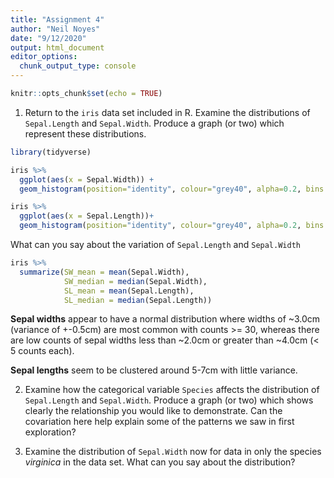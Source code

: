 ```yaml
---
title: "Assignment 4"
author: "Neil Noyes"
date: "9/12/2020"
output: html_document
editor_options: 
  chunk_output_type: console
---
```


```r
knitr::opts_chunk$set(echo = TRUE)
```

1. Return to the `iris` data set included in R.  Examine the distributions of `Sepal.Length` and `Sepal.Width`.  Produce a graph (or two) which represent these distributions.
```r
library(tidyverse)

iris %>%
  ggplot(aes(x = Sepal.Width)) +
  geom_histogram(position="identity", colour="grey40", alpha=0.2, bins = 10)

iris %>%
  ggplot(aes(x = Sepal.Length))+
  geom_histogram(position="identity", colour="grey40", alpha=0.2, bins = 5)
```

What can you say about the variation of `Sepal.Length` and `Sepal.Width`

```r
iris %>%
  summarize(SW_mean = mean(Sepal.Width),
            SW_median = median(Sepal.Width),
            SL_mean = mean(Sepal.Length),
            SL_median = median(Sepal.Length))
```
  

  **Sepal widths** appear to have a normal distribution where widths of ~3.0cm (variance of +-0.5cm) are most   common with counts >= 30, whereas there are low counts of sepal widths less than ~2.0cm or greater than       ~4.0cm (< 5 counts each).
  
  **Sepal lengths** seem to be clustered around 5-7cm with little variance. 


2. Examine how the categorical variable `Species` affects the distribution of `Sepal.Length` and `Sepal.Width`.  Produce a graph (or two) which shows clearly the relationship you would like to demonstrate.  Can the covariation here help explain some of the patterns we saw in first exploration?



3. Examine the distribution of `Sepal.Width` now for data in only the species *virginica* in the data set.  What can you say about the distribution?